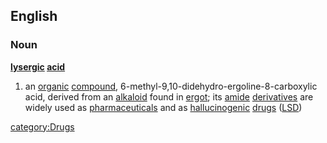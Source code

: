 ==English==

===Noun===
{{wikipedia}}
'''[[lysergic]] [[acid]]'''
#{{chemistry}} an [[organic]] [[compound]], 6-methyl-9,10-didehydro-ergoline-8-carboxylic acid, derived from an [[alkaloid]] found in [[ergot]]; its [[amide]] [[derivative]]s are widely used as [[pharmaceutical]]s and as [[hallucinogenic]] [[drug]]s ([[LSD]])

[[category:Drugs]]